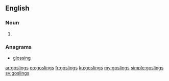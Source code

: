 ==English==

===Noun===
{{head|en}}

# {{plural of|gosling}}

===Anagrams===
* [[glossing#English|glossing]]

[[ar:goslings]]
[[eo:goslings]]
[[fr:goslings]]
[[ku:goslings]]
[[my:goslings]]
[[simple:goslings]]
[[sv:goslings]]